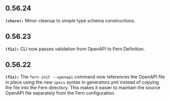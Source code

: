 ## 0.56.24
**`(chore):`** Minor cleanup to simple type schema constructions.


## 0.56.23
**`(fix):`** CLI now passes validation from OpenAPI to Fern Definition.


## 0.56.22
**`(fix):`** The `fern init --openapi` command now references the OpenAPI file in
place using the new `specs` syntax in generators.yml instead of copying the file into the
Fern directory. This makes it easier to maintain the source OpenAPI file separately from the Fern configuration.


